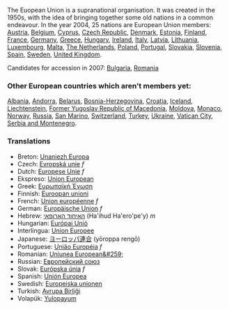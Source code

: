 The Euopean Union is a supranational organisation.  It was created in the 1950s, with the idea of bringing together some old nations in a common endeavour.
In the year 2004, 25 nations are European Union members:
[[Austria]], [[Belgium]], [[Cyprus]], [[Czech Republic]], [[Denmark]], [[Estonia]], [[Finland]], [[France]], [[Germany]], [[Greece]], [[Hungary]], [[Ireland]], [[Italy]], [[Latvia]], [[Lithuania]], [[Luxembourg]], [[Malta]], [[The Netherlands]], [[Poland]], [[Portugal]], [[Slovakia]], [[Slovenia]], [[Spain]], [[Sweden]], [[United Kingdom]].

Candidates for accession in 2007:
[[Bulgaria]], [[Romania]] 
  
=== Other European countries which aren't members yet: ===

[[Albania]], [[Andorra]], [[Belarus]], [[Bosnia-Herzegovina]],
[[Croatia]], [[Iceland]], [[Liechtenstein]],
[[Former Yugoslav Republic of Macedonia]], [[Moldova]],
[[Monaco]], [[Norway]], [[Russia]], [[San Marino]],
[[Switzerland]], [[Turkey]], [[Ukraine]],
[[Vatican City]], [[Serbia and Montenegro]].

=== Translations ===
*Breton: [[Unaniezh Europa]]
*Czech: [[Εvropská unie]] ''f''
*Dutch: [[Europese Unie]] ''f''
*Ekspreso: [[Union European]]
*Greek: [[Ευρωπαϊκή Ένωση]]
*Finnish: [[Euroopan unioni]]
*French: [[Union européenne]] ''f''
*German: [[Europäische Union]] ''f''
*Hebrew: [[האיחוד הארופאי]] (Ha'ihud Ha'ero'pe'y) ''m''
*Hungarian: [[Európai Unió]]
*Interlingua: [[Union Europee]]
*Japanese: [[ヨーロッパ連合]] (yōroppa rengō)
*Portuguese: [[União Européia]] ''f''
*Romanian: [[Uniunea European&#259;]]
*Russian: [[Европейский союз]]
*Slovak: [[Európska únia]] ''f''
*Spanish: [[Unión Europea]]
*Swedish: [[Europeiska unionen]]
*Turkish: [[Avrupa Birliği]]
*Volapük: [[Yulopayum]]